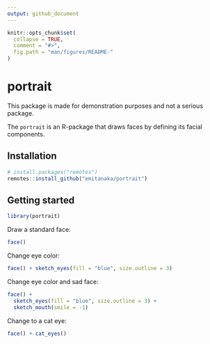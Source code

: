 ```yaml
---
output: github_document
---
```


<!-- README.md is generated from README.Rmd. Please edit that file -->

```r
knitr::opts_chunk$set(
  collapse = TRUE,
  comment = "#>",
  fig.path = "man/figures/README-"
)
```

# portrait

<!-- badges: start -->
<!-- badges: end -->

This package is made for demonstration purposes and not a serious package.

The `portrait` is an R-package that draws faces by defining its facial components. 

## Installation

```r
# install.packages("remotes")
remotes::install_github("emitanaka/portrait")
```

## Getting started

```r
library(portrait)
```

Draw a standard face:

```r
face()
```

Change eye color:

```r
face() + sketch_eyes(fill = "blue", size.outline = 3)
```

Change eye color and sad face:

```r
face() + 
  sketch_eyes(fill = "blue", size.outline = 3) +
  sketch_mouth(smile = -1)
```

Change to a cat eye:

```r
face() + cat_eyes()
```

